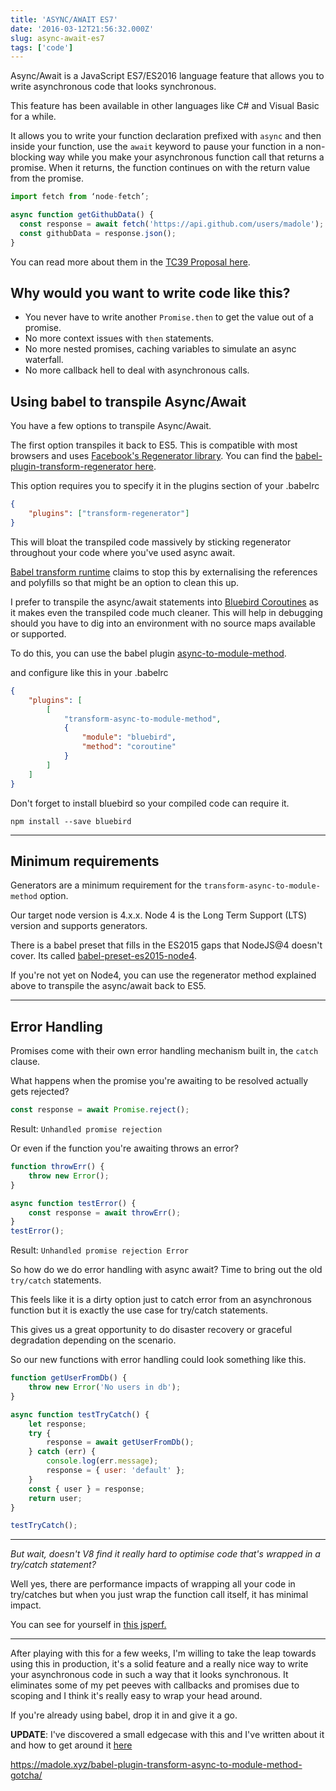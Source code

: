 ```yaml
---
title: 'ASYNC/AWAIT ES7'
date: '2016-03-12T21:56:32.000Z'
slug: async-await-es7
tags: ['code']
---
```


Async/Await is a JavaScript ES7/ES2016 language feature that allows you to write asynchronous code that looks synchronous.



This feature has been available in other languages like C# and Visual Basic for a while.

It allows you to write your function declaration prefixed with `async` and then inside your function, use the `await` keyword to pause your function in a non-blocking way while you make your asynchronous function call that returns a promise. When it returns, the function continues on with the return value from the promise.

```js
import fetch from ‘node-fetch’;

async function getGithubData() {
  const response = await fetch('https://api.github.com/users/madole');
  const githubData = response.json();
}
```

You can read more about them in the [TC39 Proposal here](https://tc39.github.io/ecmascript-asyncawait/).

## Why would you want to write code like this?

-   You never have to write another `Promise.then` to get the value out of a promise.
-   No more context issues with `then` statements.
-   No more nested promises, caching variables to simulate an async waterfall.
-   No more callback hell to deal with asynchronous calls.

## Using babel to transpile Async/Await

You have a few options to transpile Async/Await.

The first option transpiles it back to ES5. This is compatible with most browsers and uses [Facebook's Regenerator library](https://github.com/facebook/regenerator).
You can find the [babel-plugin-transform-regenerator
here](https://www.npmjs.com/package/babel-plugin-transform-regenerator).

This option requires you to specify it in the plugins section of your .babelrc

```json
{
    "plugins": ["transform-regenerator"]
}
```

This will bloat the transpiled code massively by sticking regenerator throughout your code where you've used async await.

[Babel transform runtime](https://www.npmjs.com/package/babel-plugin-transform-runtime) claims to stop this by externalising the references and polyfills so that might be an option to clean this up.

I prefer to transpile the async/await statements into [Bluebird Coroutines](https://bluebirdjs.com/docs/api/promise.coroutine.html) as it makes even the transpiled code much cleaner. This will help in debugging should you have to dig into an environment with no source maps available or supported.

To do this, you can use the babel plugin [async-to-module-method](https://www.npmjs.com/package/babel-plugin-transform-async-to-module-method).

and configure like this in your .babelrc

```json
{
    "plugins": [
        [
            "transform-async-to-module-method",
            {
                "module": "bluebird",
                "method": "coroutine"
            }
        ]
    ]
}
```

Don't forget to install bluebird so your compiled code can require it.

`npm install --save bluebird`

---

## Minimum requirements

Generators are a minimum requirement for the `transform-async-to-module-method` option.

Our target node version is 4.x.x.
Node 4 is the Long Term Support (LTS) version and supports generators.

There is a babel preset that fills in the ES2015 gaps that NodeJS@4 doesn't cover. Its called [babel-preset-es2015-node4](https://www.npmjs.com/package/babel-preset-es2015-node4).

If you're not yet on Node4, you can use the regenerator method explained above to transpile the async/await back to ES5.

---

## Error Handling

Promises come with their own error handling mechanism built in, the `catch` clause.

What happens when the promise you're awaiting to be resolved actually gets rejected?

```javascript
const response = await Promise.reject();
```

Result:
`Unhandled promise rejection`

Or even if the function you're awaiting throws an error?

```javascript
function throwErr() {
    throw new Error();
}

async function testError() {
    const response = await throwErr();
}
testError();
```

Result:
`Unhandled promise rejection Error`

So how do we do error handling with async await? Time to bring out the old `try/catch` statements.

This feels like it is a dirty option just to catch error from an asynchronous function but it is exactly the use case for try/catch statements.

This gives us a great opportunity to do disaster recovery or graceful degradation depending on the scenario.

So our new functions with error handling could look something like this.

```js
function getUserFromDb() {
    throw new Error('No users in db');
}

async function testTryCatch() {
    let response;
    try {
        response = await getUserFromDb();
    } catch (err) {
        console.log(err.message);
        response = { user: 'default' };
    }
    const { user } = response;
    return user;
}

testTryCatch();
```

---

_But wait, doesn't V8 find it really hard to optimise code that's wrapped in a try/catch statement?_

Well yes, there are performance impacts of wrapping all your code in try/catches but when you just wrap the function call itself, it has minimal impact.

You can see for yourself in [this jsperf.](https://jsperf.com/try-catch-performance-overhead)

---

After playing with this for a few weeks, I'm willing to take the leap towards using this in production, it's a solid feature and a really nice way to write your asynchronous code in such a way that it looks synchronous. It eliminates some of my pet peeves with callbacks and promises due to scoping and I think it's really easy to wrap your head around.

If you're already using babel, drop it in and give it a go.

**UPDATE**: I've discovered a small edgecase with this and I've written about it and how to get around it [here](https://madole.xyz/babel-plugin-transform-async-to-module-method-gotcha/)

https://madole.xyz/babel-plugin-transform-async-to-module-method-gotcha/
